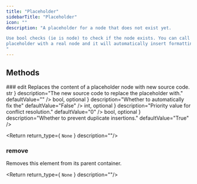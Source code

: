 ```yaml
---
title: "Placeholder"
sidebarTitle: "Placeholder"
icon: ""
description: "A placeholder for a node that does not exist yet.

Use bool checks (ie is node) to check if the node exists. You can call edit to replace the
placeholder with a real node and it will automatically insert formatting.
"
---
```


<GithubLinkNote link="https://github.com/codegen-sh/codegen-sdk/blob/develop/src/codegen/sdk/core/placeholder/placeholder.py#L15-L73" />



## Methods
<HorizontalDivider />
### <span className="text-primary">edit</span>
Replaces the content of a placeholder node with new source code.
<GithubLinkNote link="https://github.com/codegen-sh/codegen-sdk/blob/develop/src/codegen/sdk/core/placeholder/placeholder.py#L55-L73" />

<ParameterWrapper>
<Parameter
    name="new_src"
    type={ <code className="text-sm bg-gray-100 px-2 py-0.5 rounded">str</code> }
    description="The new source code to replace the placeholder with."
    defaultValue=""
/>
<Parameter
    name="fix_indentation"
    type={ <code className="text-sm bg-gray-100 px-2 py-0.5 rounded">bool, optional</code> }
    description="Whether to automatically fix the"
    defaultValue="False"
/>
<Parameter
    name="priority"
    type={ <code className="text-sm bg-gray-100 px-2 py-0.5 rounded">int, optional</code> }
    description="Priority value for conflict resolution."
    defaultValue="0"
/>
<Parameter
    name="dedupe"
    type={ <code className="text-sm bg-gray-100 px-2 py-0.5 rounded">bool, optional</code> }
    description="Whether to prevent duplicate insertions."
    defaultValue="True"
/>
</ParameterWrapper>


<Return return_type={ <code className="text-sm bg-gray-100 px-2 py-0.5 rounded">None</code> } description=""/>


### <span className="text-primary">remove</span>
Removes this element from its parent container.
<GithubLinkNote link="https://github.com/codegen-sh/codegen-sdk/blob/develop/src/codegen/sdk/core/placeholder/placeholder.py#L42-L52" />


<Return return_type={ <code className="text-sm bg-gray-100 px-2 py-0.5 rounded">None</code> } description=""/>



